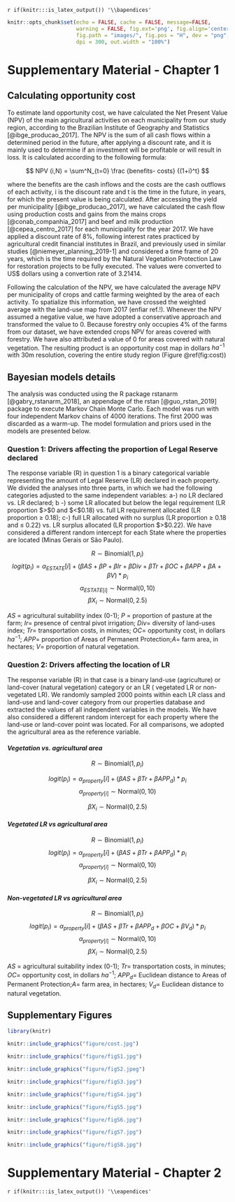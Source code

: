 `r if(knitr:::is_latex_output()) '\\bapendices'`

<!--
If you feel it necessary to include an appendix, it goes here.

zera a contagem e adiciona o nome S. Preciso identificar com o nome
do capitulo

-->

\newcommand{\beginsupplement}{
  \setcounter{table}{0}  
  \renewcommand{\thetable}{A\arabic{table}} 
  \setcounter{figure}{0} 
  \renewcommand{\thefigure}{A\arabic{figure}}
}

\beginsupplement


\renewcommand{\figurename}{Figure}

```r

knitr::opts_chunk$set(echo = FALSE, cache = FALSE, message=FALSE,
                      warning = FALSE, fig.ext='png', fig.align='center',
                      fig.path = "images/", fig.pos = "H", dev = "png",
                      dpi = 300, out.width = "100%")

```


# Supplementary Material - Chapter 1 {#appendix-a}

## Calculating opportunity cost

To estimate land opportunity cost, we have calculated the Net Present Value (NPV) of the main agricultural activities on each municipality from our study region, according to the Brazilian Institute of Geography and Statistics [@ibge_producao_2017]. The NPV is the sum of all cash flows within a determined period in the future, after applying a discount rate, and it is mainly used to determine if an investment will be profitable or will result in loss. It is calculated according to the following formula:

$$ NPV (i,N) = \sum^N_{t=0} \frac {benefits- costs} {(1+i)^t} $$
  
  
where the benefits are the cash inflows and the costs are the cash outflows of each activity, i is the discount rate and t is the time in the future, in years, for which the present value is being calculated.  After accessing the yield per municipality [@ibge_producao_2017], we have calculated the cash flow using production costs and gains from the mains crops [@conab_companhia_2017] and beef and milk production [@cepea_centro_2017] for each municipality for the year 2017. We have applied a discount rate of 8%, following interest rates practiced by agricultural credit financial institutes in Brazil, and previously used in similar studies [@niemeyer_planning_2019-1] and considered a time frame of 20 years, which is the time required by the Natural Vegetation Protection Law for restoration projects to be fully executed. The values were converted to US$ dollars using a convertion rate of 3.21414.

Following the calculation of the NPV, we have calculated the average NPV per municipality of crops and cattle farming weighted by the area of each activity. To spatialize this information, we have crossed the weighted average with the land-use map from 2017 (enfiar ref.!). Whenever the NPV assumed a negative value, we have adopted a conservative approach and transformed the value to 0. Because forestry only occupies 4% of the farms from our dataset, we have extended crops NPV for areas covered with forestry. We have also attributed a value of 0 for areas covered with natural vegetation. The resulting product is an opportunity cost map in dollars $ha^{-1}$ with 30m resolution, covering the entire study region (Figure \@ref(fig:cost)) 

## Bayesian models details

The analysis was conducted using the R package rstanarm [@gabry_rstanarm_2018], an appendage of the rstan [@guo_rstan_2019] package to execute  Markov Chain Monte Carlo. Each model was run with four independent Markov chains of 4000 iterations. The first 2000 was discarded as a warm-up. The model formulation and priors used in the models are presented below.

### Question 1: Drivers affecting the proportion of Legal Reserve declared

The response variable (R) in question 1 is a binary categorical variable representing the amount of Legal Reserve (LR) declared in each property. We divided the analyses into three parts, in which we had the following categories adjusted to the same independent variables: a-) no LR declared vs. LR declared; b -)  some LR allocated but below the legal requirement (LR proportion $>$0 and $<$0.18) vs. full LR requirement allocated  (LR proportion $\geq$ 0.18); c-) full LR allocated with no surplus (LR proportion $\geq$ 0.18 and $\leq$ 0.22) vs. LR surplus allocated (LR proportion $>$0.22). We have considered a different random intercept for each State where the properties are located (Minas Gerais or São Paulo).

$$ R  \sim \text{Binomial}{(1,p_i)}  $$
$$ logit (p_i) = \alpha_{ESTATE}[i] + (\beta{AS} + \beta{P}+\beta{Ir}+\beta{Div}+\beta{Tr}+\beta{OC}+\beta{APP}+\beta{A}+\beta{V})*p_i $$
$$ \alpha_{ESTATE[i]}\sim \text{Normal}{(0,10)} $$
$$ \beta{X_i}\sim \text{Normal}{(0,2.5)}$$

$AS$ = agricultural suitability index (0-1); $P$ = proportion of pasture at the farm; $Ir$= presence of central pivot irrigation; $Div$= diversity of land-uses index; $Tr$= transportation costs, in minutes; $OC$= opportunity cost, in dollars $ha^{-1}$; $APP$=  proportion of Areas of Permanent Protection;$A$= farm area, in hectares; $V$= proportion of natural vegetation.

### Question 2: Drivers affecting the location of LR

The response variable (R) in that case is a binary land-use (agriculture) or land-cover (natural vegetation) category or an LR ( vegetated LR or non-vegetated LR). We randomly sampled 2000 points within each LR class and land-use and land-cover category from our properties database and extracted the values of all independent variables in the models. We have also considered a different random intercept for each property where the land-use or land-cover point was located. For all comparisons, we adopted the agricultural area as the reference variable.

#### *Vegetation vs. agricultural area*

$$ R  \sim \text{Binomial}{(1,p_i)}  $$

$$ logit (p_i) = \alpha_{property}[i] + (\beta{AS} + \beta{Tr}+\beta{APP_d})*p_i $$
$$ \alpha_{property[i]}\sim \text{Normal}{(0,10)} $$

$$ \beta{X_i}\sim \text{Normal}{(0,2.5)}$$

#### *Vegetated LR  vs agricultural area*

$$ R  \sim \text{Binomial}{(1,p_i)}  $$
$$ logit (p_i) = \alpha_{property}[i] + (\beta{AS} + \beta{Tr}+\beta{APP_d})*p_i $$
$$ \alpha_{property[i]}\sim \text{Normal}{(0,10)} $$

$$ \beta{X_i}\sim \text{Normal}{(0,2.5)}$$

#### *Non-vegetated LR vs agricultural area*

$$ R  \sim \text{Binomial}{(1,p_i)}  $$
$$ logit (p_i) = \alpha_{property}[i] + (\beta{AS} +\beta{Tr}+\beta{APP_d}+\beta{OC}+\beta{V_d})*p_i $$
$$ \alpha_{property[i]}\sim \text{Normal}{(0,10)} $$
$$ \beta{X_i}\sim \text{Normal}{(0,2.5)}$$

$AS$ = agricultural suitability index (0-1); $Tr$= transportation costs, in minutes; $OC$= opportunity cost, in dollars $ha^{-1}$; $APP_d$=  Euclidean distance to Areas of Permanent Protection;$A$= farm area, in hectares; $V_d$= Euclidean distance to natural vegetation.


## Supplementary Figures

```r

library(knitr)

knitr::include_graphics("figure/cost.jpg")


```


```r

knitr::include_graphics("figure/figS1.jpg")

```

```r

knitr::include_graphics("figure/figS2.jpeg")


```

```r

knitr::include_graphics("figure/figS3.jpg")


```

```r

knitr::include_graphics("figure/figS4.jpg")


```

```r

knitr::include_graphics("figure/figS5.jpg")


```

```r

knitr::include_graphics("figure/figS6.jpg")


```

```r

knitr::include_graphics("figure/figS7.jpg")


```


```r

knitr::include_graphics("figure/figS8.jpg")


```





# Supplementary Material - Chapter 2

`r if(knitr:::is_latex_output()) '\\eapendices'`
